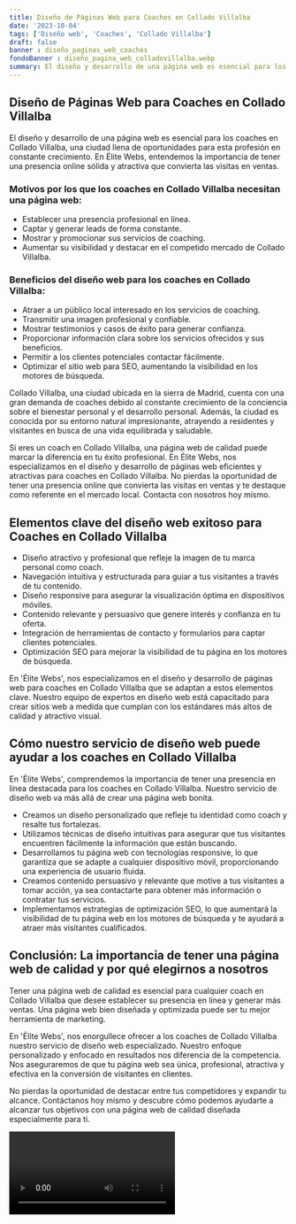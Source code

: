 ```yaml
---
title: Diseño de Páginas Web para Coaches en Collado Villalba
date: '2023-10-04'
tags: ['Diseño web', 'Coaches', 'Collado Villalba']
draft: false
banner : diseño_paginas_web_coaches
fondoBanner : diseño_pagina_web_colladovillalba.webp
summary: El diseño y desarrollo de una página web es esencial para los coaches en Collado Villalba, una ciudad llena de oportunidades para esta profesión en constante crecimiento. En Élite Webs, entendemos la importancia de tener una presencia online sólida y atractiva que convierta las visitas en ventas.
---
```


## Diseño de Páginas Web para Coaches en Collado Villalba

El diseño y desarrollo de una página web es esencial para los coaches en Collado Villalba, una ciudad llena de oportunidades para esta profesión en constante crecimiento. En Élite Webs, entendemos la importancia de tener una presencia online sólida y atractiva que convierta las visitas en ventas.

### Motivos por los que los coaches en Collado Villalba necesitan una página web:

- Establecer una presencia profesional en línea.
- Captar y generar leads de forma constante.
- Mostrar y promocionar sus servicios de coaching.
- Aumentar su visibilidad y destacar en el competido mercado de Collado Villalba.

### Beneficios del diseño web para los coaches en Collado Villalba:

- Atraer a un público local interesado en los servicios de coaching.
- Transmitir una imagen profesional y confiable.
- Mostrar testimonios y casos de éxito para generar confianza.
- Proporcionar información clara sobre los servicios ofrecidos y sus beneficios.
- Permitir a los clientes potenciales contactar fácilmente.
- Optimizar el sitio web para SEO, aumentando la visibilidad en los motores de búsqueda.

Collado Villalba, una ciudad ubicada en la sierra de Madrid, cuenta con una gran demanda de coaches debido al constante crecimiento de la conciencia sobre el bienestar personal y el desarrollo personal. Además, la ciudad es conocida por su entorno natural impresionante, atrayendo a residentes y visitantes en busca de una vida equilibrada y saludable.

Si eres un coach en Collado Villalba, una página web de calidad puede marcar la diferencia en tu éxito profesional. En Élite Webs, nos especializamos en el diseño y desarrollo de páginas web eficientes y atractivas para coaches en Collado Villalba. No pierdas la oportunidad de tener una presencia online que convierta las visitas en ventas y te destaque como referente en el mercado local. Contacta con nosotros hoy mismo.

<GifSeo />

<Cta />

## Elementos clave del diseño web exitoso para Coaches en Collado Villalba

- Diseño atractivo y profesional que refleje la imagen de tu marca personal como coach.
- Navegación intuitiva y estructurada para guiar a tus visitantes a través de tu contenido.
- Diseño responsive para asegurar la visualización óptima en dispositivos móviles.
- Contenido relevante y persuasivo que genere interés y confianza en tu oferta.
- Integración de herramientas de contacto y formularios para captar clientes potenciales.
- Optimización SEO para mejorar la visibilidad de tu página en los motores de búsqueda.

En 'Élite Webs', nos especializamos en el diseño y desarrollo de páginas web para coaches en Collado Villalba que se adaptan a estos elementos clave. Nuestro equipo de expertos en diseño web está capacitado para crear sitios web a medida que cumplan con los estándares más altos de calidad y atractivo visual.

## Cómo nuestro servicio de diseño web puede ayudar a los coaches en Collado Villalba

En 'Élite Webs', comprendemos la importancia de tener una presencia en línea destacada para los coaches en Collado Villalba. Nuestro servicio de diseño web va más allá de crear una página web bonita.

- Creamos un diseño personalizado que refleje tu identidad como coach y resalte tus fortalezas.
- Utilizamos técnicas de diseño intuitivas para asegurar que tus visitantes encuentren fácilmente la información que están buscando.
- Desarrollamos tu página web con tecnologías responsive, lo que garantiza que se adapte a cualquier dispositivo móvil, proporcionando una experiencia de usuario fluida.
- Creamos contenido persuasivo y relevante que motive a tus visitantes a tomar acción, ya sea contactarte para obtener más información o contratar tus servicios.
- Implementamos estrategias de optimización SEO, lo que aumentará la visibilidad de tu página web en los motores de búsqueda y te ayudará a atraer más visitantes cualificados.

## Conclusión: La importancia de tener una página web de calidad y por qué elegirnos a nosotros

Tener una página web de calidad es esencial para cualquier coach en Collado Villalba que desee establecer su presencia en línea y generar más ventas. Una página web bien diseñada y optimizada puede ser tu mejor herramienta de marketing.

En 'Élite Webs', nos enorgullece ofrecer a los coaches de Collado Villalba nuestro servicio de diseño web especializado. Nuestro enfoque personalizado y enfocado en resultados nos diferencia de la competencia. Nos aseguraremos de que tu página web sea única, profesional, atractiva y efectiva en la conversión de visitantes en clientes.

No pierdas la oportunidad de destacar entre tus competidores y expandir tu alcance. Contáctanos hoy mismo y descubre cómo podemos ayudarte a alcanzar tus objetivos con una página web de calidad diseñada especialmente para ti.

<Video />

<CtaBot job='Coaches' city='Collado Villalba'/>

<Gmaps query='Collado Villalba+españa+maps' />